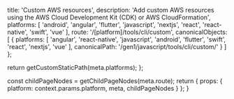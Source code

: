 
  title: 'Custom AWS resources',
  description: 'Add custom AWS resources using the AWS Cloud Development Kit (CDK) or AWS CloudFormation',
  platforms: [
    'android',
    'angular',
    'flutter',
    'javascript',
    'nextjs',
    'react',
    'react-native',
    'swift',
    'vue'
  ],
  route: '/[platform]/tools/cli/custom',
  canonicalObjects: [
    {
      platforms: [
        'angular',
        'react-native',
        'javascript',
        'android',
        'flutter',
        'swift',
        'react',
        'nextjs',
        'vue'
      ],
      canonicalPath: '/gen1/javascript/tools/cli/custom/'
    }
  ]
};

  return getCustomStaticPath(meta.platforms);
};

  const childPageNodes = getChildPageNodes(meta.route);
  return {
    props: {
      platform: context.params.platform,
      meta,
      childPageNodes
    }
  };
}

<Overview childPageNodes={props.childPageNodes} />
